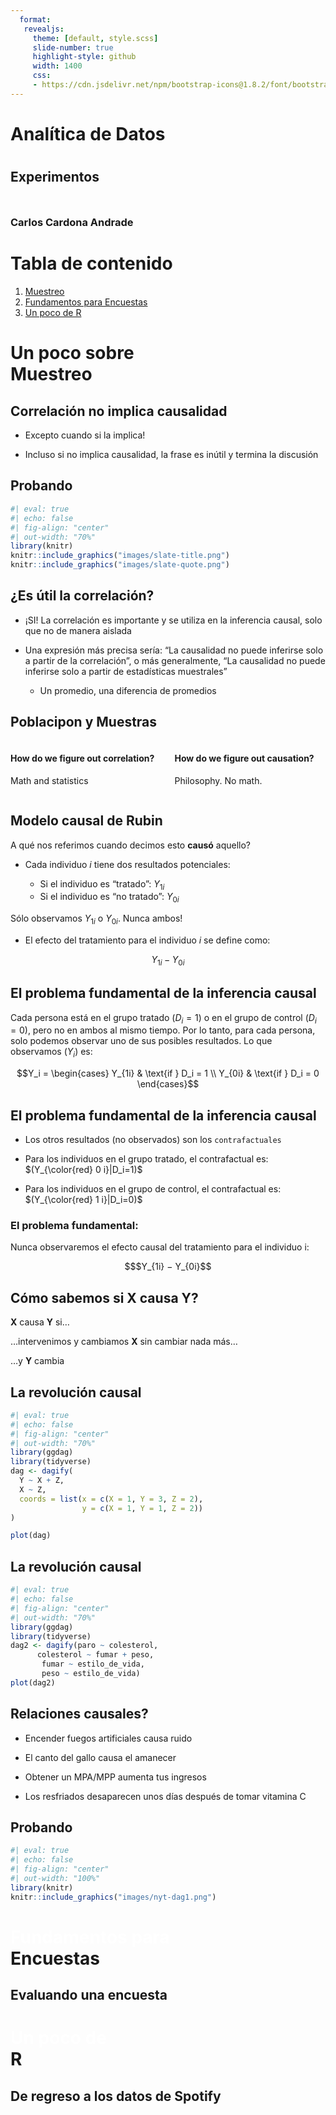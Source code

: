 ```yaml
---
  format:
   revealjs: 
     theme: [default, style.scss]
     slide-number: true
     highlight-style: github
     width: 1400
     css:
     - https://cdn.jsdelivr.net/npm/bootstrap-icons@1.8.2/font/bootstrap-icons.css
---
```

  
##  {.center}

<h1 class="text-indigo-pink">

Analítica de Datos

<h1>

<h2>Experimentos</h2>

::: {style="margin-top:50px"}
### Carlos Cardona Andrade {.text-orange-gold}
:::
  
# Tabla de contenido

1.  [Muestreo](#muestreo)
2.  [Fundamentos para Encuestas](#encuestas)
3.  [Un poco de R](#r4ds)
        
        
# Un poco sobre <br>[Muestreo]{.hl .hl-gold} {#muestreo .text-wash-black background="linear-gradient(45deg, #f37335, #fdc830)"}

## Correlación no implica causalidad {.text-orange-gold}

- Excepto cuando si la implica!

- Incluso si no implica causalidad, la frase es inútil y termina la discusión

## Probando {.text-orange-gold}

```r
#| eval: true
#| echo: false
#| fig-align: "center"
#| out-width: "70%"
library(knitr)
knitr::include_graphics("images/slate-title.png")
knitr::include_graphics("images/slate-quote.png")

```

## ¿Es útil la correlación? {.text-orange-gold}

- ¡SI! La correlación es importante y se utiliza en la inferencia causal, solo que no de manera aislada

- Una expresión más precisa sería: "La causalidad no puede inferirse solo a partir de la correlación", o más generalmente, "La causalidad no puede inferirse solo a partir de estadísticas muestrales"
    - Un promedio, una diferencia de promedios
    
## Poblacipon y Muestras {.text-orange-gold}

::: {.columns}
::: {.column width="50%"}

#### How do we figure out correlation?

::: {.box-inv-3.medium}
Math and statistics
:::

:::
::: {.column width="50%"}

#### How do we figure out causation?

::: {.box-inv-3.medium}
Philosophy. No math.
:::

:::
:::

## Modelo causal de Rubin {.text-orange-gold}

A qué nos referimos cuando decimos esto **causó** aquello?

- Cada individuo $i$ tiene dos resultados potenciales:

  - Si el individuo es "tratado": $Y_{1i}$
  - Si el individuo es "no tratado": $Y_{0i}$

Sólo observamos $Y_{1i}$ o $Y_{0i}$. Nunca ambos!

- El efecto del tratamiento para el individuo $i$ se define como:

$$Y_{1i} - Y_{0i}$$


## El problema fundamental de la inferencia causal {.text-orange-gold}

Cada persona está en el grupo tratado ($D_i=1$) o en el grupo de control ($D_i=0$), pero no en ambos al mismo tiempo. Por lo tanto, para cada persona, solo podemos observar uno de sus posibles resultados. Lo que observamos ($Y_i$) es:

$$Y_i = 
\begin{cases} 
Y_{1i} & \text{if } D_i = 1 \\
Y_{0i} & \text{if } D_i = 0 
\end{cases}$$


## El problema fundamental de la inferencia causal {.text-orange-gold}

- Los otros resultados (no observados) son los `contrafactuales`

- Para los individuos en el grupo tratado, el contrafactual es: $(Y_{\color{red} 0 i}|D_i=1)$


- Para los individuos en el grupo de control, el contrafactual es: $(Y_{\color{red} 1 i}|D_i=0)$

### El problema fundamental:

Nunca observaremos el efecto causal del tratamiento para el individuo i:

$$$Y_{1i} − Y_{0i}$$


## Cómo sabemos si X causa Y? {.text-orange-gold}

::: {.box-inv-3.medium}
**X** causa **Y** si…
:::

::: {.box-inv-3.medium}
…intervenimos y cambiamos **X** sin cambiar nada más…
:::

::: {.box-inv-3.medium}
…y **Y** cambia
:::



## La revolución causal {.text-orange-gold}

```r
#| eval: true
#| echo: false
#| fig-align: "center"
#| out-width: "70%"
library(ggdag)
library(tidyverse)
dag <- dagify(
  Y ~ X + Z,
  X ~ Z,
  coords = list(x = c(X = 1, Y = 3, Z = 2),
                y = c(X = 1, Y = 1, Z = 2))
)

plot(dag)
```


## La revolución causal {.text-orange-gold}

```r
#| eval: true
#| echo: false
#| fig-align: "center"
#| out-width: "70%"
library(ggdag)
library(tidyverse)
dag2 <- dagify(paro ~ colesterol,
      colesterol ~ fumar + peso,
       fumar ~ estilo_de_vida,
       peso ~ estilo_de_vida)
plot(dag2)
```





## Relaciones causales?

- Encender fuegos artificiales causa ruido


- El canto del gallo causa el amanecer

- Obtener un MPA/MPP aumenta tus ingresos

- Los resfriados desaparecen unos días después de tomar vitamina C




## Probando

```r
#| eval: true
#| echo: false
#| fig-align: "center"
#| out-width: "100%"
library(knitr)
knitr::include_graphics("images/nyt-dag1.png")
```

## {background-image="images/nyt-dag1.png"}


## {background-image="images/nyt-dag2.png"}

# [Fundamentos para<br>]{style="color:white"}[Encuestas]{.hl .hl-purple} {#encuestas background="linear-gradient(45deg, #4a00e0, #ff0099)"}
  
## Evaluando una encuesta {.text-indigo-pink}
  

  
# [Un poco de<br>]{style="color:white"}[R]{.hl .hl-red} {#r4ds background="linear-gradient(45deg, #ed213a, #93291e)"}

## De regreso a los datos de Spotify {.text-red-brown}